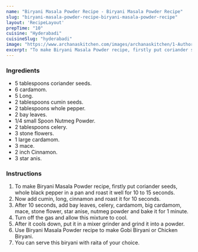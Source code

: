 ---
name: "Biryani Masala Powder Recipe - Biryani Masala Powder Recipe"
slug: "biryani-masala-powder-recipe-biryani-masala-powder-recipe"
layout: 'RecipeLayout'
prepTime: "10"
cuisine: "Hyderabadi"
cuisineSlug: "hyderabadi"
image: "https://www.archanaskitchen.com/images/archanaskitchen/1-Author/sibyl_sunitha/Biryani_Masala_Powder_Recipe.jpg"
excerpt: "To make Biryani Masala Powder recipe, firstly put coriander seeds, whole black pepper in a pan and roast it well for 10 to 15 seconds"
---

### Ingredients

-  5 tablespoons coriander seeds.
-  6 cardamom.
-  5 Long.
-  2 tablespoons cumin seeds.
-  2 tablespoons whole pepper.
- 2 bay leaves.
-  1/4 small Spoon Nutmeg Powder.
-  2 tablespoons celery.
-  3 stone flowers.
-  1 large cardamom.
-  3 mace.
-  2 inch Cinnamon.
-  3 star anis.

### Instructions

1. To make Biryani Masala Powder recipe, firstly put coriander seeds, whole black pepper in a pan and roast it well for 10 to 15 seconds.
1. Now add cumin, long, cinnamon and roast it for 10 seconds.
1. After 10 seconds, add bay leaves, celery, cardamom, big cardamom, mace, stone flower, star anise, nutmeg powder and bake it for 1 minute.
1. Turn off the gas and allow this mixture to cool.
1. After it cools down, put it in a mixer grinder and grind it into a powder.
1. Use Biryani Masala Powder recipe to make Gobi Biryani or Chicken Biryani.
1. You can serve this biryani with raita of your choice.
